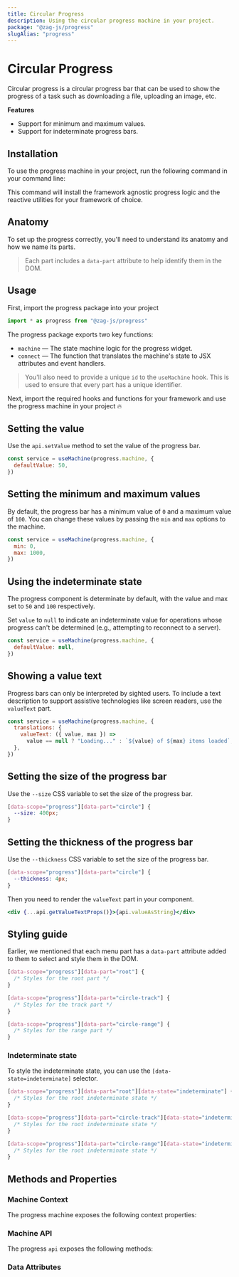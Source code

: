```yaml
---
title: Circular Progress
description: Using the circular progress machine in your project.
package: "@zag-js/progress"
slugAlias: "progress"
---
```


# Circular Progress

Circular progress is a circular progress bar that can be used to show the
progress of a task such as downloading a file, uploading an image, etc.

<Resources pkg="@zag-js/progress" />

<Showcase id="CircularProgress" />

**Features**

- Support for minimum and maximum values.
- Support for indeterminate progress bars.

## Installation

To use the progress machine in your project, run the following command in your
command line:

<CodeSnippet id="progress/installation.mdx" />

This command will install the framework agnostic progress logic and the reactive
utilities for your framework of choice.

## Anatomy

To set up the progress correctly, you'll need to understand its anatomy and how
we name its parts.

> Each part includes a `data-part` attribute to help identify them in the DOM.

<Anatomy id="circular-progress" />

## Usage

First, import the progress package into your project

```jsx
import * as progress from "@zag-js/progress"
```

The progress package exports two key functions:

- `machine` — The state machine logic for the progress widget.
- `connect` — The function that translates the machine's state to JSX attributes
  and event handlers.

> You'll also need to provide a unique `id` to the `useMachine` hook. This is
> used to ensure that every part has a unique identifier.

Next, import the required hooks and functions for your framework and use the
progress machine in your project 🔥

<CodeSnippet id="progress/circular.mdx" />

## Setting the value

Use the `api.setValue` method to set the value of the progress bar.

```jsx {2}
const service = useMachine(progress.machine, {
  defaultValue: 50,
})
```

## Setting the minimum and maximum values

By default, the progress bar has a minimum value of `0` and a maximum value of
`100`. You can change these values by passing the `min` and `max` options to the
machine.

```jsx {2-3}
const service = useMachine(progress.machine, {
  min: 0,
  max: 1000,
})
```

## Using the indeterminate state

The progress component is determinate by default, with the value and max set to
`50` and `100` respectively.

Set `value` to `null` to indicate an indeterminate value for operations whose
progress can't be determined (e.g., attempting to reconnect to a server).

```jsx {2}
const service = useMachine(progress.machine, {
  defaultValue: null,
})
```

## Showing a value text

Progress bars can only be interpreted by sighted users. To include a text
description to support assistive technologies like screen readers, use the
`valueText` part.

```jsx
const service = useMachine(progress.machine, {
  translations: {
    valueText: ({ value, max }) =>
      value == null ? "Loading..." : `${value} of ${max} items loaded`,
  },
})
```

## Setting the size of the progress bar

Use the `--size` CSS variable to set the size of the progress bar.

```css
[data-scope="progress"][data-part="circle"] {
  --size: 400px;
}
```

## Setting the thickness of the progress bar

Use the `--thickness` CSS variable to set the size of the progress bar.

```css
[data-scope="progress"][data-part="circle"] {
  --thickness: 4px;
}
```

Then you need to render the `valueText` part in your component.

```jsx
<div {...api.getValueTextProps()}>{api.valueAsString}</div>
```

## Styling guide

Earlier, we mentioned that each menu part has a `data-part` attribute added to
them to select and style them in the DOM.

```css
[data-scope="progress"][data-part="root"] {
  /* Styles for the root part */
}

[data-scope="progress"][data-part="circle-track"] {
  /* Styles for the track part */
}

[data-scope="progress"][data-part="circle-range"] {
  /* Styles for the range part */
}
```

### Indeterminate state

To style the indeterminate state, you can use the `[data-state=indeterminate]`
selector.

```css
[data-scope="progress"][data-part="root"][data-state="indeterminate"] {
  /* Styles for the root indeterminate state */
}

[data-scope="progress"][data-part="circle-track"][data-state="indeterminate"] {
  /* Styles for the root indeterminate state */
}

[data-scope="progress"][data-part="circle-range"][data-state="indeterminate"] {
  /* Styles for the root indeterminate state */
}
```

## Methods and Properties

### Machine Context

The progress machine exposes the following context properties:

<ContextTable name="progress" />

### Machine API

The progress `api` exposes the following methods:

<ApiTable name="progress" />

### Data Attributes

<DataAttrTable name="progress" />
